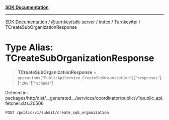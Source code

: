 [**SDK Documentation**](../../../../../../README.mdx)

***

[SDK Documentation](../../../../../../packages.mdx) / [@turnkey/sdk-server](../../../../README.mdx) / [index](../../../README.mdx) / [TurnkeyApi](../README.mdx) / TCreateSubOrganizationResponse

# Type Alias: TCreateSubOrganizationResponse

> **TCreateSubOrganizationResponse** = `operations`\[`"PublicApiService_CreateSubOrganization"`\]\[`"responses"`\]\[`"200"`\]\[`"schema"`\]

Defined in: packages/http/dist/\_\_generated\_\_/services/coordinator/public/v1/public\_api.fetcher.d.ts:20506

`POST /public/v1/submit/create_sub_organization`
